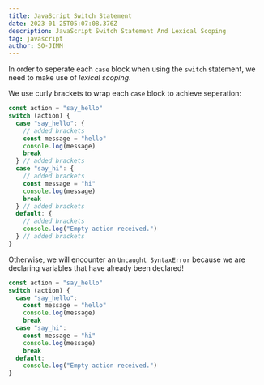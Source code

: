 ```yaml
---
title: JavaScript Switch Statement
date: 2023-01-25T05:07:08.376Z
description: JavaScript Switch Statement And Lexical Scoping
tag: javascript
author: SO-JIMM
---
```


In order to seperate each `case` block when using the `switch` statement, we need to make use of _lexical scoping_.

We use curly brackets to wrap each `case` block to achieve seperation:

```js
const action = "say_hello"
switch (action) {
  case "say_hello": {
    // added brackets
    const message = "hello"
    console.log(message)
    break
  } // added brackets
  case "say_hi": {
    // added brackets
    const message = "hi"
    console.log(message)
    break
  } // added brackets
  default: {
    // added brackets
    console.log("Empty action received.")
  } // added brackets
}
```

Otherwise, we will encounter an `Uncaught SyntaxError` because we are declaring variables that have already been declared!

```js
const action = "say_hello"
switch (action) {
  case "say_hello":
    const message = "hello"
    console.log(message)
    break
  case "say_hi":
    const message = "hi"
    console.log(message)
    break
  default:
    console.log("Empty action received.")
}
```
